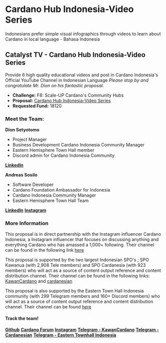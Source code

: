 # Cardano Hub Indonesia-Video Series

Indonesians prefer simple visual infographics through videos to learn about Cardano in local language - Bahasa Indonesia
<br/>


<YouTube youTubeId="6gFEJ9eGzsY" />

## Catalyst TV - Cardano Hub Indonesia-Video Series

Provide 6 high quality educational videos and post in Cardano Indonesia's Official YouTube Channel in Indonesian Language
*Please stop by and congratulate Mr. Dion on his fantastic proposal.*

- **Challenge:** F8: Scale-UP Cardano's Community Hubs
- **Proposal:** [Cardano Hub Indonesia-Video Series](https://cardano.ideascale.com/c/idea/401709)
- **Requested Fund:** 18120

### Meet the Team:

**Dion Setyotomo**

- Project Manager
- Business Development Cardano Indonesia Community Manager
- Eastern Hemisphere Town Hall member
- Discord admin for Cardano Indonesia Community

[**LinkedIn**](https://www.youtube.com/redirect?event=video_description&redir_token=QUFFLUhqa2xNVlJVTjBDQWgxenhvcHhRQU1tdUxJZGpsZ3xBQ3Jtc0tudVBqaV82aHotRFM1T0lBT09lVV9NS2pGUFlTMWJ4VXJCX0VJX0ttTjZIV2luZXNQcG1kaXg4Z2tRbXN6dnQxMEI5Q3FYM2FZNjdFaDh1VHpZOC13OVgtQ0pWWk5fX3FuN01JMmVLNnFhZHBvbmdDWQ&q=https%3A%2F%2Fwww.linkedin.com%2Fin%2Fdion-p-setyotomo-4ab6508)

**Andreas Sosilo**

- Software Developer
- Cardano Foundation Ambassador for Indonesia
- Cardano Indonesia Community Manager
- Eastern Hemisphere Town Hall Team

[**LinkedIn**](https://www.youtube.com/redirect?event=video_description&redir_token=QUFFLUhqa2ZHc2Q0YVZhZERKTVBqTjAtVEMwTm5zWlp3Z3xBQ3Jtc0ttSWhOeU1lR0FBYlFGRGFxQXRTajRLMktfSkZ0QTY2MjZWZldzRmZBbEZwMDBsZ1VmRkNJdGRHdGxpSUdlMFBuNmp1WnU4NmJQSG0xV3FuUU43YVl4eV95LVd2RThEMG5iY2VGb0ZUdkJySlR0X2ZMQQ&q=https%3A%2F%2Fwww.linkedin.com%2Fin%2Fandreassosilo%2F)
[**Instagram**](https://www.youtube.com/redirect?event=video_description&redir_token=QUFFLUhqa01NSmdwZFFTekZGbjZsSWluWV9oR25JWVlsUXxBQ3Jtc0ttdDhCX29MYjk5RkRmOU5ZUWgxWnMxb1NCX1R1cHRkLUpDQ2hwLWxfbTJsUG9Icjg0WUYyV1ZreWF4ekdGcXVvQ1E4ck5wWC1TNDhJVmpHZW8taG5FTjdHU0FUU2IwN2hIeHNsajNRb0RVZ3BCSVdmRQ&q=https%3A%2F%2Fwww.instagram.com%2Fcardanoindonesia)

### More Information

This proposal is in direct partnership with the Instagram influencer Cardano Indonesia, a Instagram influencer that focuses on discussing anything and everything Cardano who has amassed a 1,000+ following. Their channel can be found in the following link [here](https://www.instagram.com/cardanoindonesia)

This proposal is supported by the two largest Indonesian SPO's ; SPO Kawanua (with 2,908 Tele members) and SPO Cardanesia (with 923 members) who will act as a source of content output reference and content distribution channel. Their channel can be found in the following links: [KawanCardano](https://t.me/KawanCardano) and [cardanesian](https://t.me/cardanesian)

This proposal is also supported by the Eastern Town Hall Indonesia community (with 299 Telegram members and 160+ Discord members) who will act as a source of content output reference and content distribution channel. Their channel can be found [here](https://t.me/EHTIndonesia)

#### Track the team!

[**Github**](https://github.com/cardano-indonesia)
[**Cardano Forum**](https://forum.cardano.org/t/silabus-workshop-cardano-hub-jakarta-2021-2023/79730)
[**Instagram**](https://www.youtube.com/redirect?event=video_description&redir_token=QUFFLUhqbEJINjFRc3B1ZElPOGtTenlIWVI3UE8yR2hxZ3xBQ3Jtc0trM1pESUg4MTBRQzlwdE8wRzB6bE55aEtnTDB5Tjh0bGZKbnJCellZc0FIZG5KZ3dEVDJ3QjJ1dFJUMjZLbGI3WXVabjQ1OHlqV2pyaHQzN0pQZXJOVHBuY1R1LTRxTHVkWVZ5YVl5N0tfckI0Mmk1aw&q=https%3A%2F%2Fwww.instagram.com%2Fcardanoindonesia%2F)
[**Telegram - KawanCardano**](https://t.me/KawanCardano)
[**Telegram - Cardanesian**](https://t.me/cardanesian)
[**Telegram - Eastern Townhall Indonesia**](https://t.me/EHTIndonesia)
